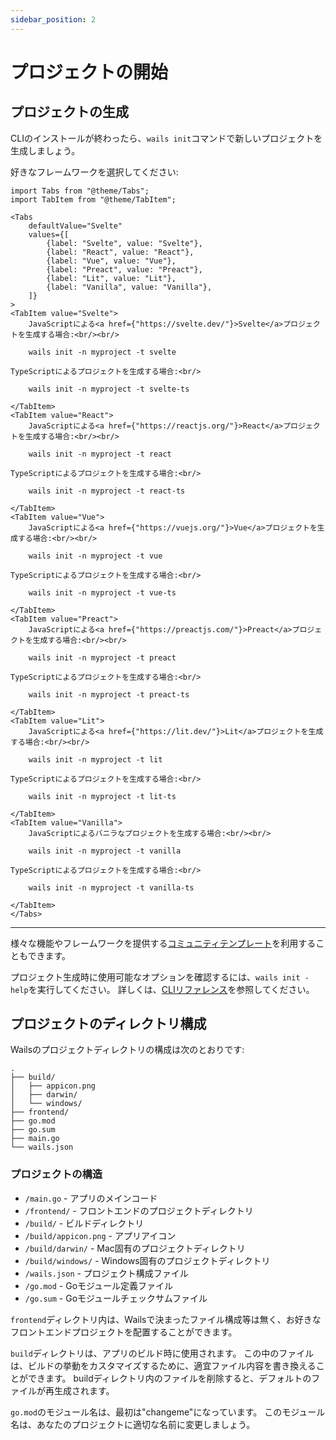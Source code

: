 ```yaml
---
sidebar_position: 2
---
```


# プロジェクトの開始

## プロジェクトの生成

CLIのインストールが終わったら、`wails init`コマンドで新しいプロジェクトを生成しましょう。

好きなフレームワークを選択してください:

```mdx-code-block
import Tabs from "@theme/Tabs";
import TabItem from "@theme/TabItem";

<Tabs
    defaultValue="Svelte"
    values={[
        {label: "Svelte", value: "Svelte"},
        {label: "React", value: "React"},
        {label: "Vue", value: "Vue"},
        {label: "Preact", value: "Preact"},
        {label: "Lit", value: "Lit"},
        {label: "Vanilla", value: "Vanilla"},
    ]}
>
<TabItem value="Svelte">
    JavaScriptによる<a href={"https://svelte.dev/"}>Svelte</a>プロジェクトを生成する場合:<br/><br/>

    wails init -n myproject -t svelte

TypeScriptによるプロジェクトを生成する場合:<br/>

    wails init -n myproject -t svelte-ts

</TabItem>
<TabItem value="React">
    JavaScriptによる<a href={"https://reactjs.org/"}>React</a>プロジェクトを生成する場合:<br/><br/>

    wails init -n myproject -t react

TypeScriptによるプロジェクトを生成する場合:<br/>

    wails init -n myproject -t react-ts

</TabItem>
<TabItem value="Vue">
    JavaScriptによる<a href={"https://vuejs.org/"}>Vue</a>プロジェクトを生成する場合:<br/><br/>

    wails init -n myproject -t vue

TypeScriptによるプロジェクトを生成する場合:<br/>

    wails init -n myproject -t vue-ts

</TabItem>
<TabItem value="Preact">
    JavaScriptによる<a href={"https://preactjs.com/"}>Preact</a>プロジェクトを生成する場合:<br/><br/>

    wails init -n myproject -t preact

TypeScriptによるプロジェクトを生成する場合:<br/>

    wails init -n myproject -t preact-ts

</TabItem>
<TabItem value="Lit">
    JavaScriptによる<a href={"https://lit.dev/"}>Lit</a>プロジェクトを生成する場合:<br/><br/>

    wails init -n myproject -t lit

TypeScriptによるプロジェクトを生成する場合:<br/>

    wails init -n myproject -t lit-ts

</TabItem>
<TabItem value="Vanilla">
    JavaScriptによるバニラなプロジェクトを生成する場合:<br/><br/>

    wails init -n myproject -t vanilla

TypeScriptによるプロジェクトを生成する場合:<br/>

    wails init -n myproject -t vanilla-ts

</TabItem>
</Tabs>
```

<hr />

様々な機能やフレームワークを提供する[コミュニティテンプレート](../community/templates.mdx)を利用することもできます。

プロジェクト生成時に使用可能なオプションを確認するには、`wails init -help`を実行してください。 詳しくは、[CLIリファレンス](../reference/cli.mdx#init)を参照してください。

## プロジェクトのディレクトリ構成

Wailsのプロジェクトディレクトリの構成は次のとおりです:

```
.
├── build/
│   ├── appicon.png
│   ├── darwin/
│   └── windows/
├── frontend/
├── go.mod
├── go.sum
├── main.go
└── wails.json
```

### プロジェクトの構造

- `/main.go` - アプリのメインコード
- `/frontend/` - フロントエンドのプロジェクトディレクトリ
- `/build/` - ビルドディレクトリ
- `/build/appicon.png` - アプリアイコン
- `/build/darwin/` - Mac固有のプロジェクトディレクトリ
- `/build/windows/` - Windows固有のプロジェクトディレクトリ
- `/wails.json` - プロジェクト構成ファイル
- `/go.mod` - Goモジュール定義ファイル
- `/go.sum` - Goモジュールチェックサムファイル

`frontend`ディレクトリ内は、Wailsで決まったファイル構成等は無く、お好きなフロントエンドプロジェクトを配置することができます。

`build`ディレクトリは、アプリのビルド時に使用されます。 この中のファイルは、ビルドの挙動をカスタマイズするために、適宜ファイル内容を書き換えることができます。 buildディレクトリ内のファイルを削除すると、デフォルトのファイルが再生成されます。

`go.mod`のモジュール名は、最初は"changeme"になっています。 このモジュール名は、あなたのプロジェクトに適切な名前に変更しましょう。
